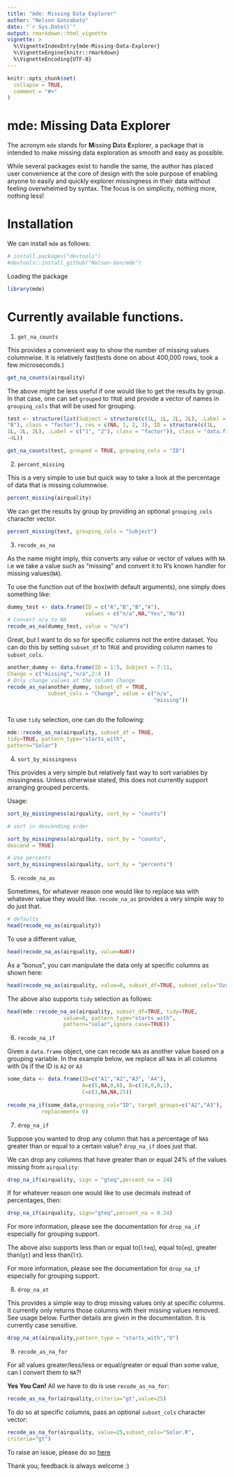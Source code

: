 ```yaml
---
title: "mde: Missing Data Explorer"
author: "Nelson Gonzabato"
date: "`r Sys.Date()`"
output: rmarkdown::html_vignette
vignette: >
  %\VignetteIndexEntry{mde-Missing-Data-Explorer}
  %\VignetteEngine{knitr::rmarkdown}
  %\VignetteEncoding{UTF-8}
---
```


```r
knitr::opts_chunk$set(
  collapse = TRUE,
  comment = "#>"
)
```

# mde: Missing Data Explorer

The acronym `mde` stands for **M**issing **D**ata **E**xplorer, a package that  is intended to make missing data exploration as smooth and easy as possible. 

While several packages exist to handle the same, the author has placed user convenience at the core of design with the sole purpose of enabling anyone to easily and quickly explorer missingness in their data without feeling overwhelmed by syntax. The focus is on simplicity, nothing more, nothing less! 

# Installation

We can install `mde` as follows:

```r
# install.packages("devtools")
#devtools::install_github("Nelson-Gon/mde")

```
Loading the package

```r
library(mde)

```
# Currently available functions.

1. `get_na_counts`

This provides a convenient way to show the number of missing values columnwise. It is relatively fast(tests done on about 400,000 rows, took a few microseconds.)

```r
get_na_counts(airquality)
```

The above might be less useful if one would like to get the results by group. In that case, one can set `grouped` to `TRUE` and provide a vector of names in `grouping_cols` that will be used for grouping. 

```r

test <- structure(list(Subject = structure(c(1L, 1L, 2L, 2L), .Label = c("A", 
"B"), class = "factor"), res = c(NA, 1, 2, 3), ID = structure(c(1L, 
1L, 2L, 2L), .Label = c("1", "2"), class = "factor")), class = "data.frame", row.names = c(NA, 
-4L))

get_na_counts(test, grouped = TRUE, grouping_cols = "ID")

```


2. `percent_missing`

This is a very simple to use but quick way to take a look at the percentage of data that is missing columnwise.


```r

percent_missing(airquality)


```

We can get the results by group by providing an optional `grouping_cols` character vector. 

```r

percent_missing(test, grouping_cols = "Subject")


```
3. `recode_as_na`

As the name might imply, this converts any value or vector of values with `NA` i.e we take a value such as "missing" and convert it to R's known handler for missing values(`NA`).

To use the function out of the box(with default arguments), one simply does something like:

```r

dummy_test <- data.frame(ID = c("A","B","B","A"), 
                         values = c("n/a",NA,"Yes","No"))
# Convert n/a to NA
recode_as_na(dummy_test, value = "n/a")

```

Great, but I want to do so for specific columns not the entire dataset. You can do this by setting `subset_df` to `TRUE` and providing column names to `subset_cols`. 

```r

another_dummy <- data.frame(ID = 1:5, Subject = 7:11, 
Change = c("missing","n/a",2:4 ))
# Only change values at the column Change
recode_as_na(another_dummy, subset_df = TRUE,
             subset_cols = "Change", value = c("n/a",
                                               "missing"))
                                               

```

To use `tidy` selection, one can do the following:

```r
mde::recode_as_na(airquality, subset_df = TRUE,
tidy=TRUE, pattern_type="starts_with",
pattern="Solar")

```


4. `sort_by_missingness`

This provides a very simple but relatively fast way to sort variables by missingness. Unless otherwise stated, this does not currently support arranging grouped percents.

Usage:

```r

sort_by_missingness(airquality, sort_by = "counts")

```

```r

# sort in descending order

sort_by_missingness(airquality, sort_by = "counts",
descend = TRUE)


```

```r

# Use percents
sort_by_missingness(airquality, sort_by = "percents")


```

5. `recode_na_as`

Sometimes, for whatever reason one would like to replace `NA`s with whatever value they would like. `recode_na_as` provides a very simple way to do just that. 

```r
# defaults
head(recode_na_as(airquality))

```

To use a different value,


```r
head(recode_na_as(airquality, value=NaN))

```


As a "bonus", you can manipulate the data only at specific columns as shown here:

```r

head(recode_na_as(airquality, value=0, subset_df=TRUE, subset_cols="Ozone"))

```
The above also supports `tidy` selection as follows:

```r

head(mde::recode_na_as(airquality, subset_df=TRUE, tidy=TRUE,
                  value=0, pattern_type="starts_with",
                  pattern="solar",ignore.case=TRUE))

```

6. `recode_na_if`

Given a `data.frame` object, one can recode `NA`s as another value based on a grouping variable. In the example below, we replace all `NA`s in all columns with 0s if the ID is `A2` or `A3`

```r
some_data <- data.frame(ID=c("A1","A2","A3", "A4"), 
                        A=c(5,NA,0,8), B=c(10,0,0,1),
                        C=c(1,NA,NA,25))
                        
recode_na_if(some_data,grouping_col="ID", target_groups=c("A2","A3"),
           replacement= 0)  

```

7. `drop_na_if`

Suppose you wanted to drop any column that has a percentage of `NA`s greater than or equal to a certain value? `drop_na_if` does just that. 

We can drop any columns that have greater than or equal 24% of the values missing from `airquality`:

```r
drop_na_if(airquality, sign = "gteq",percent_na = 24)

```

If for whatever reason one would like to use decimals instead of percentages, then:

```r

drop_na_if(airquality, sign="gteq",percent_na = 0.24)

```


For more information, please see the documentation for `drop_na_if` especially for grouping support.

The above also supports less than or equal to(`lteq`), equal to(`eq`), greater than(`gt`) and less than(`lt`).

For more information, please see the documentation for `drop_na_if` especially for grouping support.

8. `drop_na_at`

This provides a simple way to drop missing values only at specific columns. It currently only returns those columns with their missing values removed. See usage below. Further details are given in the documentation. It is currently case sensitive. 

```r

drop_na_at(airquality,pattern_type = "starts_with","O")

```
9. `recode_as_na_for` 

For all values greater/less/less or equal/greater or equal than some value, can I convert them to `NA`?!

**Yes You Can!** All we have to do is use `recode_as_na_for`:

```r

recode_as_na_for(airquality,criteria="gt",value=25)

```

To do so at specific columns, pass an optional `subset_cols` character vector:

```r

recode_as_na_for(airquality, value=25,subset_cols="Solar.R",
criteria="gt")

```


To raise an issue, please do so [here](https://www.github.com/Nelson-Gon/mde/issues)

Thank you, feedback is always welcome :)

